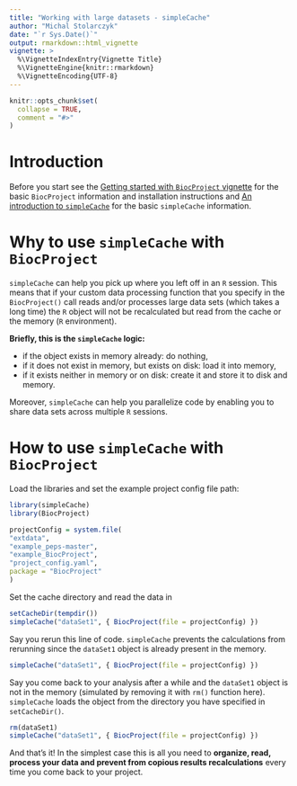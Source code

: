 ```yaml
---
title: "Working with large datasets - simpleCache"
author: "Michal Stolarczyk"
date: "`r Sys.Date()`"
output: rmarkdown::html_vignette
vignette: >
  %\VignetteIndexEntry{Vignette Title}
  %\VignetteEngine{knitr::rmarkdown}
  %\VignetteEncoding{UTF-8}
---
```


```r
knitr::opts_chunk$set(
  collapse = TRUE,
  comment = "#>"
)
```

# Introduction

Before you start see the [Getting started with `BiocProject` vignette](./1getStarted.html) for the basic `BiocProject` information and installation instructions and [An introduction to `simpleCache`](http://code.databio.org/simpleCache/articles/simpleCacheIntroduction.html) for the basic `simpleCache` information.

# Why to use `simpleCache` with `BiocProject`

`simpleCache` can help you pick up where you left off in an `R` session. This means that if your custom data processing function that you specify in the `BiocProject()` call reads and/or processes large data sets (which takes a long time) the `R` object will not be recalculated but read from the cache or the memory (`R` environment). 

**Briefly, this is the `simpleCache` logic: **

* if the object exists in memory already: do nothing,
* if it does not exist in memory, but exists on disk: load it into memory,
* if it exists neither in memory or on disk: create it and store it to disk and memory.

Moreover, `simpleCache` can help you parallelize code by enabling you to share data sets across multiple `R` sessions.

# How to use `simpleCache` with `BiocProject`

Load the libraries and set the example project config file path:
```r
library(simpleCache) 
library(BiocProject)

projectConfig = system.file(
"extdata",
"example_peps-master",
"example_BiocProject",
"project_config.yaml",
package = "BiocProject"
)
```

Set the cache directory and read the data in
```r
setCacheDir(tempdir())
simpleCache("dataSet1", { BiocProject(file = projectConfig) })
```

Say you rerun this line of code. `simpleCache` prevents the calculations from rerunning since the `dataSet1` object is already present in the memory.
```r
simpleCache("dataSet1", { BiocProject(file = projectConfig) })
```


Say you come back to your analysis after a while and the `dataSet1` object is not in the memory (simulated by removing it with `rm()` function here). `simpleCache` loads the object from the directory you have specified in `setCacheDir()`.
```r
rm(dataSet1)
simpleCache("dataSet1", { BiocProject(file = projectConfig) })
```
And that's it! In the simplest case this is all you need to **organize, read, process your data and prevent from copious results recalculations** every time you come back to your project.


